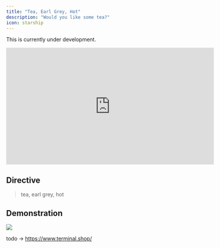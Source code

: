 ```yaml
---
title: "Tea, Earl Grey, Hot"
description: "Would you like some tea?"
icon: starship
---
```


<Warning>This is currently under development.</Warning>

<iframe
  width="560"
  height="315"
  src="https://www.youtube.com/embed/R2IJdfxWtPM"
  title="YouTube video player"
  frameborder="0"
  allow="accelerometer; autoplay; clipboard-write; encrypted-media; gyroscope; picture-in-picture"
  allowfullscreen
></iframe>

## Directive

> tea, earl grey, hot

## Demonstration

<img src="/images/programming_language_evolution.svg" />

todo -> https://www.terminal.shop/
